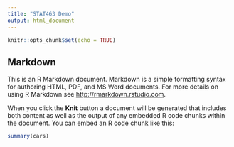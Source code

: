 ```yaml
---
title: "STAT463 Demo"
output: html_document
---
```


```r
knitr::opts_chunk$set(echo = TRUE)
```

## Markdown

This is an R Markdown document. Markdown is a simple formatting syntax for authoring HTML, PDF, and MS Word documents. For more details on using R Markdown see <http://rmarkdown.rstudio.com>.

When you click the **Knit** button a document will be generated that includes both content as well as the output of any embedded R code chunks within the document. You can embed an R code chunk like this:

```r
summary(cars)
```


